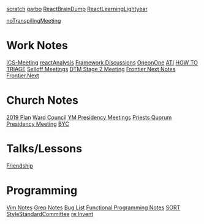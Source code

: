 [[scratch]]
[[garbo]]
[[ReactBrainDump]]
[[ReactLearningLightyear]]

[[noTranspilingMeeting]]

= Work Notes =
[[ICS-Meeting]]
[[reactAnalysis]]
[[Framework Discussions]]
[[OneonOne]]
[[ATI]]
[[HOW TO TRIAGE]]
[[Selloff Meetings]]
[[DTM Stage 2 Meeting]]
[[Frontier Next Notes]]
[[Frontier.Next]]

= Church Notes =
[[2019 Plan]]
[[Ward Council]]
[[YM Presidency Meetings]]
[[Priests Quorum Presidency Meeting]]
[[BYC]]

= Talks/Lessons =
[[Friendship]]

= Programming =
[[Vim Notes]]
[[Grep Notes]]
[[Bug List]]
[[Functional Programming Notes]]
[[SORT]]
[[StyleStandardCommittee]]
[[re:Invent]]
